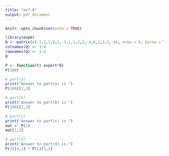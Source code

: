 ```yaml
---
title: "ex7.6"
output: pdf_document
---
```


```r
knitr::opts_chunk$set(echo = TRUE)
```

```r
library(expm)
Q <- matrix(c(-2,1,1,0,1,-3,1,1,2,2,-4,0,1,2,3,-6), nrow = 4, byrow = T)
colnames(Q) <- 1:4
rownames(Q) <- 1:4
Q

P <- function(t) expm(t*Q)
P(100)

# part(a)
print("Answer to part(a) is ") 
P(100)[1,1]

# part(b)
print("Answer to part(b) is ") 
P(100)[2,3]

# part(c)
print("Answer to part(c) is ") 
mat <- P(1)
mat[1,3]

# part(d)
print("Answer to part(d) is ") 
P(3)[4,1] * P(1)[3,4]
```